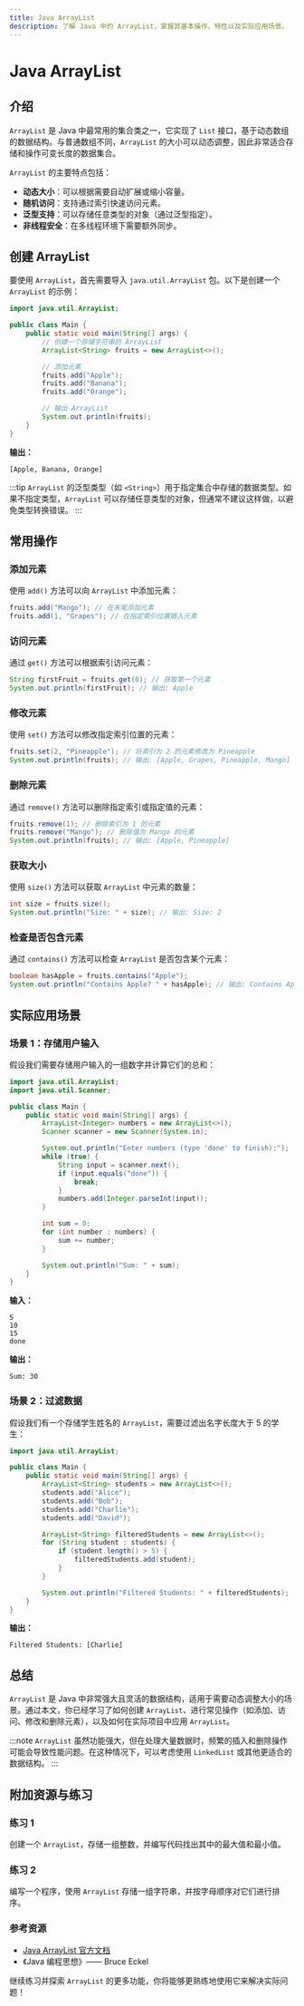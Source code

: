 ```yaml
---
title: Java ArrayList
description: 了解 Java 中的 ArrayList，掌握其基本操作、特性以及实际应用场景。
---
```


# Java ArrayList

## 介绍

`ArrayList` 是 Java 中最常用的集合类之一，它实现了 `List` 接口，基于动态数组的数据结构。与普通数组不同，`ArrayList` 的大小可以动态调整，因此非常适合存储和操作可变长度的数据集合。

`ArrayList` 的主要特点包括：
- **动态大小**：可以根据需要自动扩展或缩小容量。
- **随机访问**：支持通过索引快速访问元素。
- **泛型支持**：可以存储任意类型的对象（通过泛型指定）。
- **非线程安全**：在多线程环境下需要额外同步。

## 创建 ArrayList

要使用 `ArrayList`，首先需要导入 `java.util.ArrayList` 包。以下是创建一个 `ArrayList` 的示例：

```java
import java.util.ArrayList;

public class Main {
    public static void main(String[] args) {
        // 创建一个存储字符串的 ArrayList
        ArrayList<String> fruits = new ArrayList<>();

        // 添加元素
        fruits.add("Apple");
        fruits.add("Banana");
        fruits.add("Orange");

        // 输出 ArrayList
        System.out.println(fruits);
    }
}
```

**输出：**
```
[Apple, Banana, Orange]
```

:::tip
`ArrayList` 的泛型类型（如 `<String>`）用于指定集合中存储的数据类型。如果不指定类型，`ArrayList` 可以存储任意类型的对象，但通常不建议这样做，以避免类型转换错误。
:::

## 常用操作

### 添加元素

使用 `add()` 方法可以向 `ArrayList` 中添加元素：

```java
fruits.add("Mango"); // 在末尾添加元素
fruits.add(1, "Grapes"); // 在指定索引位置插入元素
```

### 访问元素

通过 `get()` 方法可以根据索引访问元素：

```java
String firstFruit = fruits.get(0); // 获取第一个元素
System.out.println(firstFruit); // 输出: Apple
```

### 修改元素

使用 `set()` 方法可以修改指定索引位置的元素：

```java
fruits.set(2, "Pineapple"); // 将索引为 2 的元素修改为 Pineapple
System.out.println(fruits); // 输出: [Apple, Grapes, Pineapple, Mango]
```

### 删除元素

通过 `remove()` 方法可以删除指定索引或指定值的元素：

```java
fruits.remove(1); // 删除索引为 1 的元素
fruits.remove("Mango"); // 删除值为 Mango 的元素
System.out.println(fruits); // 输出: [Apple, Pineapple]
```

### 获取大小

使用 `size()` 方法可以获取 `ArrayList` 中元素的数量：

```java
int size = fruits.size();
System.out.println("Size: " + size); // 输出: Size: 2
```

### 检查是否包含元素

通过 `contains()` 方法可以检查 `ArrayList` 是否包含某个元素：

```java
boolean hasApple = fruits.contains("Apple");
System.out.println("Contains Apple? " + hasApple); // 输出: Contains Apple? true
```

## 实际应用场景

### 场景 1：存储用户输入

假设我们需要存储用户输入的一组数字并计算它们的总和：

```java
import java.util.ArrayList;
import java.util.Scanner;

public class Main {
    public static void main(String[] args) {
        ArrayList<Integer> numbers = new ArrayList<>();
        Scanner scanner = new Scanner(System.in);

        System.out.println("Enter numbers (type 'done' to finish):");
        while (true) {
            String input = scanner.next();
            if (input.equals("done")) {
                break;
            }
            numbers.add(Integer.parseInt(input));
        }

        int sum = 0;
        for (int number : numbers) {
            sum += number;
        }

        System.out.println("Sum: " + sum);
    }
}
```

**输入：**
```
5
10
15
done
```

**输出：**
```
Sum: 30
```

### 场景 2：过滤数据

假设我们有一个存储学生姓名的 `ArrayList`，需要过滤出名字长度大于 5 的学生：

```java
import java.util.ArrayList;

public class Main {
    public static void main(String[] args) {
        ArrayList<String> students = new ArrayList<>();
        students.add("Alice");
        students.add("Bob");
        students.add("Charlie");
        students.add("David");

        ArrayList<String> filteredStudents = new ArrayList<>();
        for (String student : students) {
            if (student.length() > 5) {
                filteredStudents.add(student);
            }
        }

        System.out.println("Filtered Students: " + filteredStudents);
    }
}
```

**输出：**
```
Filtered Students: [Charlie]
```

## 总结

`ArrayList` 是 Java 中非常强大且灵活的数据结构，适用于需要动态调整大小的场景。通过本文，你已经学习了如何创建 `ArrayList`、进行常见操作（如添加、访问、修改和删除元素），以及如何在实际项目中应用 `ArrayList`。

:::note
`ArrayList` 虽然功能强大，但在处理大量数据时，频繁的插入和删除操作可能会导致性能问题。在这种情况下，可以考虑使用 `LinkedList` 或其他更适合的数据结构。
:::

## 附加资源与练习

### 练习 1
创建一个 `ArrayList`，存储一组整数，并编写代码找出其中的最大值和最小值。

### 练习 2
编写一个程序，使用 `ArrayList` 存储一组字符串，并按字母顺序对它们进行排序。

### 参考资源
- [Java ArrayList 官方文档](https://docs.oracle.com/en/java/javase/17/docs/api/java.base/java/util/ArrayList.html)
- 《Java 编程思想》—— Bruce Eckel

继续练习并探索 `ArrayList` 的更多功能，你将能够更熟练地使用它来解决实际问题！